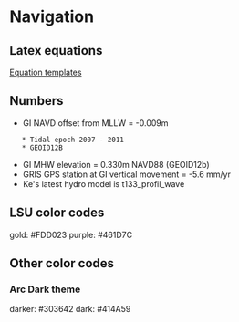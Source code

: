 = Navigation =

== Latex equations ==
[[Equation templates]]

== Numbers ==
* GI NAVD offset from MLLW = -0.009m
	* Tidal epoch 2007 - 2011
	* GEOID12B
* GI MHW elevation = 0.330m NAVD88 (GEOID12b)
* GRIS GPS station at GI vertical movement = -5.6 mm/yr
* Ke's latest hydro model is t133_profil_wave

== LSU color codes ==
gold:   #FDD023
purple: #461D7C

== Other color codes ==
=== Arc Dark theme ===
darker: #303642
dark:   #414A59
